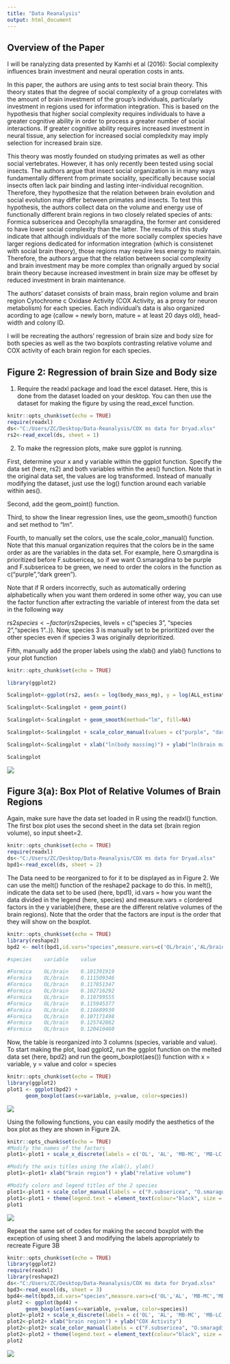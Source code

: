 ```yaml
---
title: "Data Reanalysis"
output: html_document
---
```

## Overview of the Paper

I will be ranalyzing data presented by Kamhi et al (2016): Social complexity influences brain investment and neural operation costs in ants. 

In this paper, the authors are using ants to test social brain theory. This theory states that the degree of social complexity of a group correlates with the amount of brain investment of the group's individuals, particularly investment in regions used for information integration. This is based on the hypothesis that higher social complexity requires individuals to have a greater cognitive ability in order to process a greater number of social interactions. If greater cognitive ability requires increased investment in neural tissue, any selection for increased social compledxity may imply selection for increased brain size.

This theory was mostly founded on studying primates as well as other social vertebrates. However, it has only recently been tested using social insects. The authors argue that insect social organization is in many ways fundamentally different from primate sociality, specifically because social insects often lack pair binding and lasting inter-individual recognition. Therefore, they hypothesize that the relation between brain evolution and social evolution may differ between primates and insects. To test this hypothesis, the authors collect data on the volume and energy use of functionally different brain regions in two closely related species of ants: Formica subsericea and Oecophylla smaragdina, the former ant considered to have lower social complexity than the latter. The results of this study indicate that although individuals of the more socially complex species have larger regions dedicated for information integration (which is consistenet with social brain theory), those regions may require less energy to maintain. Therefore, the authors argue that the relation between social complexity and brain investment may be more complex than orignally argued by social brain theory because increased investment in brain size may be offeset by reduced investment in brain maintenance. 

The authors' dataset consists of brain mass, brain region volume and brain region Cytochrome c Oxidase Activity (COX Activity, as a proxy for neuron metabolism) for each species. Each individual's data is also organized acording to age (callow = newly born, mature = at least 20 days old), head-width and colony ID. 

I will be recreating the authors' regression of brain size and body size for both species as well as the two boxplots contrasting relative volume and COX activity of each brain region for each species.

## Figure 2: Regression of brain Size and Body size

1) Require the readxl package and load the excel dataset. Here, this is done from the dataset loaded on your desktop. You can then use the dataset for making the figure by using the read_excel function.
```r
knitr::opts_chunk$set(echo = TRUE)
require(readxl)
ds<-"C:/Users/ZC/Desktop/Data-Reanalysis/COX ms data for Dryad.xlsx"
rs2<-read_excel(ds, sheet = 1)
```

2) To make the regression plots, make sure ggplot is running. 

First, determine your x and y variable within the ggplot function. Specify the data set (here, rs2) and both variables within the aes() function.  Note that in the original data set, the values are log transformed. Instead of manually modifying the dataset, just use the log() function around each variable within aes().  

Second, add the geom_point() function. 

Third, to show the linear regression lines, use the geom_smooth() function and set method to "lm". 

Fourth, to manually set the colors, use the scale_color_manual() function. Note that this manual organization requires that the colors be in the same order as are the variables in the data set. For example, here O.smargdina is prioritized before F.subsericea, so if we want O.smaragdina to be purple and F.subsericea to be green, we need to order the colors in the function as c("purple","dark green"). 

Note that if R orders incorrectly, such as automatically ordering alphabetically when you want them ordered in some other way, you can use the factor function after extracting the variable of interest from the data set in the following way

rs2$species <- factor(rs2$species, levels = c("species 3", "species 2","species 1"..)). Now, species 3 is manually set to be prioritized over the other species even if species 3 was originally deprioritized. 

Fifth, manually add the proper labels using the xlab() and ylab() functions to your plot function
```r
knitr::opts_chunk$set(echo = TRUE)

library(ggplot2)

Scalingplot<-ggplot(rs2, aes(x = log(body_mass_mg), y = log(ALL_estimated_brain_mass_by_species), colour = species)) 

Scalingplot<-Scalingplot + geom_point()

Scalingplot<-Scalingplot + geom_smooth(method="lm", fill=NA)

Scalingplot<-Scalingplot + scale_color_manual(values = c("purple", "dark green"))

Scalingplot<-Scalingplot + xlab("ln(body mass(mg)") + ylab("ln(brain mass(ug)") 

Scalingplot
```
![](/Data-Reanalysis/Recreation of Figure 2 from Kamhi et al 2016.png)


## Figure 3(a): Box Plot of Relative Volumes of Brain Regions
Again, make sure have the data set loaded in R using the readxl() function. The first box plot uses the second sheet in the data set (brain region volume), so input sheet=2.
```r
knitr::opts_chunk$set(echo = TRUE)
require(readxl)
ds<-"C:/Users/ZC/Desktop/Data-Reanalysis/COX ms data for Dryad.xlsx"
bpd1<-read_excel(ds, sheet = 2)
```
The Data need to be reorganized to for it to be displayed as in Figure 2. We can use the melt() function of the reshape2 package to do this. In melt(), indicate the data set to be used (here, bpd1), id.vars = how you want the data divided in the legend (here, species) and measure.vars = c(ordered factors in the y variable)(here, these are the different relative volumes of the brain regions). Note that the order that the factors are input is the order that they will show on the boxplot.

```r
knitr::opts_chunk$set(echo = TRUE)
library(reshape2)
bpd2 <- melt(bpd1,id.vars="species",measure.vars=c('OL/brain','AL/brain', 'MB-MC/brain','MB-LC/brain','MB-lobes/brain','CC/brain','SEZ/brain'))

#species    variable    value

#Formica	OL/brain	0.101391919		
#Formica	OL/brain	0.111509346		
#Formica	OL/brain	0.117851347		
#Formica	OL/brain	0.102716292		
#Formica	OL/brain	0.110799555		
#Formica	OL/brain	0.115945377		
#Formica	OL/brain	0.116689930		
#Formica	OL/brain	0.107171498		
#Formica	OL/brain	0.125742862		
#Formica	OL/brain	0.120410460	
```
Now, the table is reorganized into 3 columns (species, variable and value). To start making the plot, load ggplot2, run the ggplot function on the melted data set (here, bpd2) and run the geom_boxplot(aes()) function with x = variable, y = value and color = species

```r
knitr::opts_chunk$set(echo = TRUE)
library(ggplot2)
plot1 <- ggplot(bpd2) +
      geom_boxplot(aes(x=variable, y=value, color=species))
```
![](/Data-Reanalysis/Fig3Aincomplete.jpeg  )

Using the following functions, you can easily modify the aesthetics of the box plot as they are shown in Figure 2A. 
```r
knitr::opts_chunk$set(echo = TRUE)
#Modify the names of the factors 
plot1<-plot1 + scale_x_discrete(labels = c('OL', 'AL', 'MB-MC', 'MB-LC', 'MB-Lobes', 'CC', 'SEZ'))

#Modify the axis titles using the xlab(), ylab()
plot1<-plot1+ xlab("brain region") + ylab("relative volume")

#Modify colors and legend titles of the 2 species
plot1<-plot1 + scale_color_manual(labels = c("F.subsericea", "O.smaragdina major"), values = c("purple", "green"))
plot1<-plot1 + theme(legend.text = element_text(colour="black", size = 10, face = "italic"))
plot1
```
![](/Data-Reanalysis/Fig3Acomplete.jpeg)

Repeat the same set of codes for making the second boxplot with the exception of using sheet 3 and modifying the labels appropriately to recreate Figure 3B

```r
knitr::opts_chunk$set(echo = TRUE)
library(ggplot2)
require(readxl)
library(reshape2)
ds<-"C:/Users/ZC/Desktop/Data-Reanalysis/COX ms data for Dryad.xlsx"
bpd3<-read_excel(ds, sheet = 3)
bpd4<-melt(bpd3,id.vars="species",measure.vars=c('OL','AL', 'MB-MC','MB-LC','MB-lobes','CC','SEZ','ROCB'))
plot2 <- ggplot(bpd4) +
      geom_boxplot(aes(x=variable, y=value, color=species))
plot2<-plot2 + scale_x_discrete(labels = c('OL', 'AL', 'MB-MC', 'MB-LC', 'MB-Lobes', 'CC', 'SEZ','ROCB'))
plot2<-plot2+ xlab("brain region") + ylab("COX Activity")
plot2<-plot2+ scale_color_manual(labels = c("F.subsericea", "O.smaragdina major"), values = c("purple", "green"))
plot2<-plot2 + theme(legend.text = element_text(colour="black", size = 10, face = "italic"))
plot2
```
![](/Data-Reanalysis/Fig3B.jpeg)

